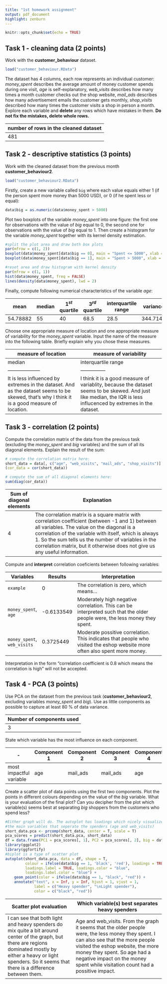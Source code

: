 ```yaml
---
title: "1st homework assignment"
output: pdf_document
highlight: zenburn
---
```


```r
knitr::opts_chunk$set(echo = TRUE)
```

## Task 1 - cleaning data (2 points)

Work with the **customer_behaviour** dataset.

```r
load("customer_behaviour.RData")
```

The dataset has 4 columns, each row represents an individual customer: *money_spent* describes the average amount of money customer spends during one visit, *age* is self-explanatory, *web_visits* describes how many times a month customer checks out the shop website, *mail_ads* describes how many advertisement emails the customer gets monthly, *shop_visits* described how many times the customer visits a shop in person a month. Explore each variable and **delete** any rows which have mistakes in them. **Do not fix the mistakes, delete whole rows.**

| number of rows in the cleaned dataset |
|---------------------------------------|
| 481                                   |

## Task 2 - descriptive statistics (3 points)

Work with the cleaned dataset from the previous month **customer_behaviour2**.

```r
load("customer_behaviour2.RData")
```

Firstly, create a new variable called `big` where each value equals either 1 (if the person spent more money than 5000 USD), or 0 (if he spent less or equal):

```r
data$big = as.numeric(data$money_spent > 5000)
```

Plot two boxplots of the variable *money_spent* into one figure: the first one for observations with the value of *big* equal to 0, the second one for observations with the value of *big* equal to 1. Then create a histogram for the variable *money_spent* together with its kernel density estimation.

```r
#split the plot area and draw both box plots
par(mfrow = c(1, 2))
boxplot(data$money_spent[data$big == 0], main = "Spent <= 5000", xlab = "big = 0", ylab = "money_spent")
boxplot(data$money_spent[data$big == 1], main = "Spent > 5000", xlab = "big = 1", ylab = "money_spent")

#reset area and draw histogram with kernel density
par(mfrow = c(1, 1))
hist(data$money_spent, freq = FALSE)
lines(density(data$money_spent), lwd = 2)
```

Finally, compute following numerical characteristics of the variable *age*:

| mean     | median | $1^{st}$ quartile | $3^{rd}$ quartile | interquartile range | variance |
|----------|--------|-------------------|-------------------|---------------------|----------|
| 54.78882 | 55     | 40                | 68.5              | 28.5                | 344.7146 |

Choose one appropriate measure of location and one appropriate measure of variability for the *money_spent* variable. Input the name of the measure into the following table. Briefly explain why you chose these measures.

| measure of location                                                                                                                           | measure of variability                                                                                                                                            |
|-----------------------------------------------------------------------------------------------------------------------------------------------|-------------------------------------------------------------------------------------------------------------------------------------------------------------------|
| median                                                                                                                                        | interquartile range                                                                                                                                               |
| --------------------                                                                                                                          | ---------------                                                                                                                                                   |
| It is less influenced by extremes in the dataset. And as the dataset seems to be skewed, that's why I think it is a good measure of location. | I think it is a good measure of variablity, because the dataset seems to be skewed. And just like median, the IQR is less influcenced by extremes in the dataset. |

## Task 3 - correlation (2 points)

Compute the correlation matrix of the data from the previous task (excluding the *money_spent* and *big* variables) and the sum of all its diagonal elements. Explain the result of the sum:

```r
# compute the correlation matrix here:
short_data = data[, c("age", "web_visits", "mail_ads", "shop_visits")]
(cor_data = cor(short_data))

# compute the sum of all diagonal elements here:
sum(diag(cor_data))
```

| Sum of diagonal elements | Explanation                                                                                                                                                                                                                                                                                                                                  |
|--------------------------|----------------------------------------------------------------------------------------------------------------------------------------------------------------------------------------------------------------------------------------------------------------------------------------------------------------------------------------------|
| 4                        | The correlation matrix is a square matrix with correlation coefficient (between -1 and 1) between all variables. The value on the diagonal is a correlation of the variable with itself, which is always 1. So the sum tells us the number of variables in the correlation matrix, but it otherwise does not give us any useful information. |

Compute and **interpret** correlation coeficients between following variables:

| Variables                   | Results    | Interpretation                                                                                                             |
|-----------------------------|------------|----------------------------------------------------------------------------------------------------------------------------|
| `example`                   | 0          | The correlation is zero, which means...                                                                                    |
| `money_spent`, `age`        | -0.6133549 | Moderately high negative correlation. This can be interpreted such that the older people were, the less money they spent.  |
| `money_spent`, `web_visits` | 0.3725449  | Moderate possitive correlation. This indicates that people who visited the eshop website more often also spent more money. |

Interpretation in the form "correlation coefficient is 0.8 which means the correlation is high" will not be accepted.

## Task 4 - PCA (3 points)

Use PCA on the dataset from the previous task (**customer_behaviour2**, excluding variables *money_spent* and *big*). Use as little components as possible to capture at least 80 % of data variance.

| Number of components used |
|---------------------------|
| 3                         |

State which variable has the most influence on each component.

| \-                      | Component 1 | Component 2 | Component 3 | Component 4 |
|-------------------------|-------------|-------------|-------------|-------------|
| most impactful variable | age         | mail_ads    | mail_ads    | age         |

Create a scatter plot of data points using the first two components. Plot the points in different colours depending on the value of the *big* variable. What is your evaluation of the final plot? Can you decipher from the plot which variable(s) seems best at separating *big* shoppers from the customers who spend less?

```r
#Either graph will do. The autoplot has loadings which nicely visualize
#the main variables that seperate the spenders (age and web_visits)
short_data.pca <- prcomp(short_data, center = T, scale = T)
pca_scores = predict(short_data.pca, short_data)
df = data.frame(PC1 = pca_scores[, 1], PC2 = pca_scores[, 2], big = data$big)
library(ggplot2)
library(ggfortify)
#biplot is a type of scatter plot
autoplot(short_data.pca, data = df, shape = T, 
         colour = ifelse(data$big == 1, 'black', 'red'), loadings = TRUE, 
         loadings.label = TRUE, loadings.color = "blue", 
         loadings.label.color = "blue") +
    geom_point(color = ifelse(data$big == 1, "black", "red")) + 
    annotate("text", x = Inf, y = Inf, hjust = 1, vjust = 1, 
             label = c("Heavy spender", "\nLight spender"), 
             color = c("black", "red"))
```

| Scatter plot evaluation                                                                                                                                                                                                      | Which variable(s) best separates heavy spenders                                                                                                                                                                                                                                             |
|------------------------------------------------------------------------------------------------------------------------------------------------------------------------------------------------------------------------------|---------------------------------------------------------------------------------------------------------------------------------------------------------------------------------------------------------------------------------------------------------------------------------------------|
| I can see that both light and heavy spenders do mix quite a bit around center of the graph, but there are regions dominated mostly by either a heavy or light spenders. So it seems that there is a difference between them. | Age and web_visits. From the graph it seems that the older people were, the less money they spent. I can also see that the more people visited the eshop website, the more money they spent. So age had a negative impact on the money spent while visitation count had a possitive impact. |
